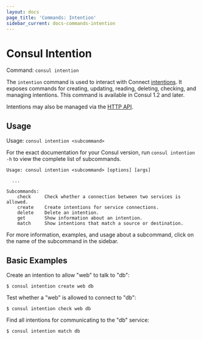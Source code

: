 ```yaml
---
layout: docs
page_title: 'Commands: Intention'
sidebar_current: docs-commands-intention
---
```


# Consul Intention

Command: `consul intention`

The `intention` command is used to interact with Connect
[intentions](/docs/connect/intentions.html). It exposes commands for
creating, updating, reading, deleting, checking, and managing intentions.
This command is available in Consul 1.2 and later.

Intentions may also be managed via the [HTTP API](/api/connect/intentions.html).

## Usage

Usage: `consul intention <subcommand>`

For the exact documentation for your Consul version, run `consul intention -h` to view
the complete list of subcommands.

```text
Usage: consul intention <subcommand> [options] [args]

  ...

Subcommands:
    check     Check whether a connection between two services is allowed.
    create    Create intentions for service connections.
    delete    Delete an intention.
    get       Show information about an intention.
    match     Show intentions that match a source or destination.
```

For more information, examples, and usage about a subcommand, click on the name
of the subcommand in the sidebar.

## Basic Examples

Create an intention to allow "web" to talk to "db":

    $ consul intention create web db

Test whether a "web" is allowed to connect to "db":

    $ consul intention check web db

Find all intentions for communicating to the "db" service:

    $ consul intention match db
